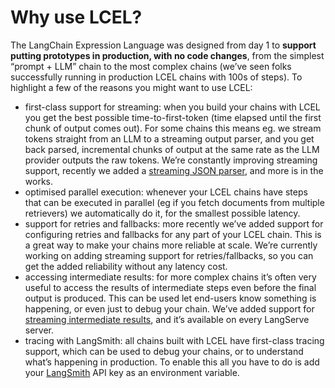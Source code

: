 # Why use LCEL?

The LangChain Expression Language was designed from day 1 to **support putting prototypes in production, with no code changes**, from the simplest “prompt + LLM” chain to the most complex chains (we’ve seen folks successfully running in production LCEL chains with 100s of steps). To highlight a few of the reasons you might want to use LCEL:

- first-class support for streaming: when you build your chains with LCEL you get the best possible time-to-first-token (time elapsed until the first chunk of output comes out). For some chains this means eg. we stream tokens straight from an LLM to a streaming output parser, and you get back parsed, incremental chunks of output at the same rate as the LLM provider outputs the raw tokens. We’re constantly improving streaming support, recently we added a [streaming JSON parser](https://twitter.com/LangChainAI/status/1709690468030914584), and more is in the works.
- optimised parallel execution: whenever your LCEL chains have steps that can be executed in parallel (eg if you fetch documents from multiple retrievers) we automatically do it, for the smallest possible latency.
- support for retries and fallbacks: more recently we’ve added support for configuring retries and fallbacks for any part of your LCEL chain. This is a great way to make your chains more reliable at scale. We’re currently working on adding streaming support for retries/fallbacks, so you can get the added reliability without any latency cost.
- accessing intermediate results: for more complex chains it’s often very useful to access the results of intermediate steps even before the final output is produced. This can be used let end-users know something is happening, or even just to debug your chain. We’ve added support for [streaming intermediate results](https://x.com/LangChainAI/status/1711806009097044193?s=20), and it’s available on every LangServe server.
- tracing with LangSmith: all chains built with LCEL have first-class tracing support, which can be used to debug your chains, or to understand what’s happening in production. To enable this all you have to do is add your [LangSmith](https://www.langchain.com/langsmith) API key as an environment variable.